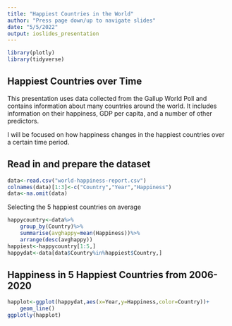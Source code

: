 ```yaml
---
title: "Happiest Countries in the World"
author: "Press page down/up to navigate slides"
date: "5/5/2022"
output: ioslides_presentation
---
```

```r
library(plotly)
library(tidyverse)
```


## Happiest Countries over Time

This presentation uses data collected from the Gallup World Poll and contains information
about many countries around the world. It includes information on their happiness, 
GDP per capita, and a number of other predictors.

I will be focused on how happiness changes in the happiest countries over a certain
time period.

## Read in and prepare the dataset

```r
data<-read.csv("world-happiness-report.csv")
colnames(data)[1:3]<-c("Country","Year","Happiness")
data<-na.omit(data)
```

Selecting the 5 happiest countries on average

```r
happycountry<-data%>%
    group_by(Country)%>%
    summarise(avghappy=mean(Happiness))%>%
    arrange(desc(avghappy))
happiest<-happycountry[1:5,]
happydat<-data[data$Country%in%happiest$Country,]
```

## Happiness in 5 Happiest Countries from 2006-2020
```r
happlot<-ggplot(happydat,aes(x=Year,y=Happiness,color=Country))+
    geom_line()
ggplotly(happlot)
```

